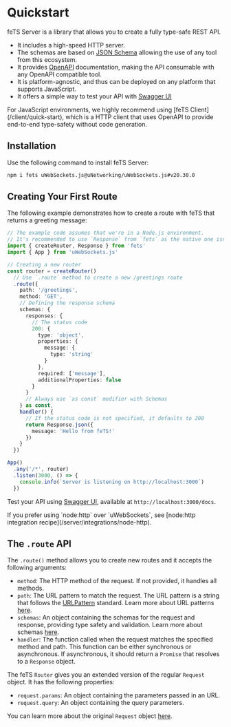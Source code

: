 
# Quickstart

feTS Server is a library that allows you to create a fully type-safe REST API.

- It includes a high-speed HTTP server.
- The schemas are based on [JSON Schema](https://json-schema.org/) allowing the use of any tool from
  this ecosystem.
- It provides [OpenAPI](https://swagger.io/specification/) documentation, making the API consumable
  with any OpenAPI compatible tool.
- It is platform-agnostic, and thus can be deployed on any platform that supports JavaScript.
- It offers a simple way to test your API with [Swagger UI](https://swagger.io/tools/swagger-ui/)

<Callout type="info">
  For JavaScript environments, we highly recommend using [feTS Client](/client/quick-start), which
  is a HTTP client that uses OpenAPI to provide end-to-end type-safety without code generation.
</Callout>

## Installation

Use the following command to install feTS Server:

```sh npm2yarn
npm i fets uWebSockets.js@uNetworking/uWebSockets.js#v20.30.0
```

## Creating Your First Route

The following example demonstrates how to create a route with feTS that returns a greeting message:

```ts filename="greetings-router.ts"
// The example code assumes that we're in a Node.js environment.
// It's recommended to use `Response` from `fets` as the native one isn't type-safe.
import { createRouter, Response } from 'fets'
import { App } from 'uWebSockets.js'

// Creating a new router
const router = createRouter()
  // Use `.route` method to create a new /greetings route
  .route({
    path: '/greetings',
    method: 'GET',
    // Defining the response schema
    schemas: {
      responses: {
        // The status code
        200: {
          type: 'object',
          properties: {
            message: {
              type: 'string'
            }
          },
          required: ['message'],
          additionalProperties: false
        }
      }
      // Always use `as const` modifier with Schemas
    } as const,
    handler() {
      // If the status code is not specified, it defaults to 200
      return Response.json({
        message: 'Hello from feTS!'
      })
    }
  })

App()
  .any('/*', router)
  .listen(3000, () => {
    console.info(`Server is listening on http://localhost:3000`)
  })
```

Test your API using [Swagger UI](https://swagger.io/tools/swagger-ui/), available at
`http://localhost:3000/docs`.

<Callout type="info">
  If you prefer using `node:http` over `uWebSockets`, see [node:http integration
  recipe](/server/integrations/node-http).
</Callout>

## The `.route` API

The `.route()` method allows you to create new routes and it accepts the following arguments:

- `method`: The HTTP method of the request. If not provided, it handles all methods.
- `path`: The URL pattern to match the request. The URL pattern is a string that follows the
  [URLPattern](https://developer.mozilla.org/en-US/docs/Web/API/URLPattern) standard. Learn more
  about URL patterns
  [here](https://developer.mozilla.org/en-US/docs/Web/API/URLPattern/URLPattern#matching_a_pathname).
- `schemas`: An object containing the schemas for the request and response, providing type safety
  and validation. Learn more about schemas
  [here](#end-to-end-type-safety-and-validation-with-json-schema).
- `handler`: The function called when the request matches the specified method and path. This
  function can be either synchronous or asynchronous. If asynchronous, it should return a `Promise`
  that resolves to a `Response` object.

The feTS `Router` gives you an extended version of the regular `Request` object. It has the
following properties:

- `request.params`: An object containing the parameters passed in an URL.
- `request.query`: An object containing the query parameters.

You can learn more about the original `Request` object
[here](https://developer.mozilla.org/en-US/docs/Web/API/Request).
